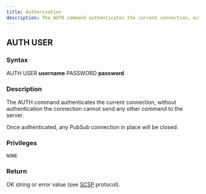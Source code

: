 ```yaml
---
title: Authorization
description: The AUTH command authenticates the current connection, without authentication the connection cannot send any other command to the server
---
```


## AUTH USER
### Syntax

AUTH USER **username** PASSWORD **password**

### Description

The AUTH command authenticates the current connection, without authentication the connection cannot send any other command to the server.

Once authenticated, any PubSub connection in place will be closed.

### Privileges

```
NONE
```

### Return

OK string or error value (see [SCSP](https://github.com/sqlitecloud/sdk/blob/master/PROTOCOL.md) protocol).

